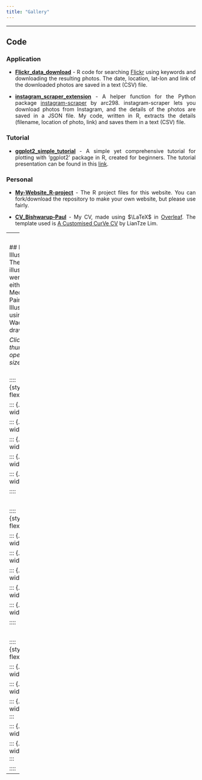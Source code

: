 ```yaml
---
title: "Gallery"
---
```


<style>
body {
text-align: justify}
</style>

----

## Code

### Application

* **<a href="https://github.com/bishwaruppaul/Flickr_data_download" target="_blank">Flickr_data_download</a>** - R code for searching <a href="https://www.flickr.com/" target="_blank">Flickr</a> using keywords and downloading the resulting photos. The date, location, lat-lon and link of the downloaded photos are saved in a text (CSV) file.

* **<a href="https://github.com/bishwaruppaul/instagram_scraper_extension" target="_blank">instagram_scraper_extension</a>** - A helper function for the Python package <a href="https://github.com/arc298/instagram-scraper" target="_blank">instagram-scraper</a> by arc298. instagram-scraper lets you download photos from Instagram, and the details of the photos are saved in a JSON file. My code, written in R, extracts the details (filename, location of photo, link) and saves them in a text (CSV) file.


### Tutorial

* **<a href="https://github.com/bishwaruppaul/ggplot2_simple_tutorial" target="_blank">ggplot2_simple_tutorial</a>** - A simple yet comprehensive tutorial for plotting with 'ggplot2' package in R, created for beginners. The tutorial presentation can be found in this <a href="https://bishwaruppaul.github.io/ggplot2_simple_tutorial/" target="_blank">link</a>.


### Personal

* **<a href="https://github.com/bishwaruppaul/https://github.com/bishwaruppaul/My-Website_R-project" target="_blank">My-Website_R-project</a>** - The R project files for this website. You can fork/download the repository to make your own website, but please use fairly. 

* **<a href="https://github.com/bishwaruppaul/CV_Bishwarup-Paul" target="_blank">CV_Bishwarup-Paul</a>** - My CV, made using $\LaTeX$ in <a href="https://www.overleaf.com/" target="_blank">Overleaf</a>. The template used is <a href="https://www.overleaf.com/latex/templates/a-customised-curve-cv/mvmbhkwsnmwv" target="_blank">A Customised CurVe CV</a> by LianTze Lim.

----
<br>

## Digital Illustration
These illustrations were made in either Krita, Medibang Paint or Adobe Illustrator, using One by Wacom drawing tablet.

*Click on the thumbnails to open a full-size image.*
<br><br>

:::: {style="display: flex;"} 

::: {.column width="30%"}
<figure>
<figcaption style="text-align: center">Cedar waxwing | 2018</figcaption>
<a href="images/bird_cedar_waxwing.jpg" target="_blank"><img src="images/bird_cedar_waxwing.jpg"/></a>
</figure>
:::

::: {.column width="5%"}
:::

::: {.column width="30%"}
<figure>
<figcaption style="text-align: center">Great Hornbill | 2018</figcaption>
<a href="images/Great_Hornbill.jpg" target="_blank"><img src="images/Great_Hornbill.jpg"/></a>
</figure>
:::

::: {.column width="5%"}
:::

::: {.column width="30%"}
<figure>
<figcaption style="text-align: center">Common kingfisher | 2018</figcaption>
<a href="images/Common Kingfisher.jpg" target="_blank"><img src="images/Common Kingfisher.jpg"/></a>
</figure>
:::

::::

<br>

:::: {style="display: flex;"} 

::: {.column width="30%"}
<figure>
<figcaption style="text-align: center">Dead tree | 2018</figcaption>
<a href="images/Dead_tree.jpg" target="_blank"><img src="images/Dead_tree.jpg"/></a>
</figure>
:::

::: {.column width="5%"}
:::

::: {.column width="30%"}
<figure>
<figcaption style="text-align: center">Dr. House M.D. | 2020</figcaption>
<a href="images/dr house portrait.jpg" target="_blank"><img src="images/dr house portrait.jpg"/></a>
</figure>
:::

::: {.column width="5%"}
:::

::: {.column width="30%"}
<figure>
<figcaption style="text-align: center">Snow fox | 2021</figcaption>
<a href="images/snow fox.jpg" target="_blank"><img src="images/snow fox.jpg"/></a>
</figure>
:::

::::

<br>

:::: {style="display: flex;"} 

::: {.column width="30%"}
<figure>
<figcaption style="text-align: center">Joker | 2021</figcaption>
<a href="images/joker.jpg" target="_blank"><img src="images/joker.jpg"/></a>
</figure>
:::

::: {.column width="5%"}
:::

::: {.column width="30%"}
:::

::: {.column width="5%"}
:::

::: {.column width="30%"}
:::

::::


---